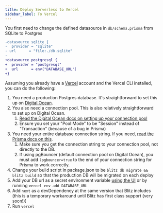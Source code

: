 ```yaml
---
title: Deploy Serverless to Vercel
sidebar_label: To Vercel
---
```


You first need to change the defined datasource in `db/schema.prisma` from SQLite to Postgres

```diff
-datasource sqlite {
-  provider = "sqlite"
- url      = "file:./db.sqlite"
-
+datasource postgresql {
+  provider = "postgresql"
+  url      = env("DATABASE_URL")
+}
```

Assuming you already have a [Vercel](https://vercel.com) account and the Vercel CLI installed, you can do the following:

1. You need a production Postgres database. It's straightforward to set this up on [Digital Ocean](https://www.digitalocean.com/products/managed-databases-postgresql/?refcode=466ad3d3063d).
2. You also need a connection pool. This is also relatively straightforward to set up on Digital Ocean.
   1. [Read the Digital Ocean docs on setting up your connection pool](https://www.digitalocean.com/docs/databases/postgresql/how-to/manage-connection-pools/#creating-a-connection-pool?refcode=466ad3d3063d)
   2. Ensure you set your "Pool Mode" to be "Session" instead of "Transaction" (because of a bug in Prisma)
3. You need your entire database connection string. If you need, [read the Prisma docs on this](https://www.prisma.io/docs/reference/database-connectors/postgresql#connection-details).
   1. Make sure you get the connection string to your connection pool, not directly to the DB.
   2. If using pgBouncer (default connection pool on Digital Ocean), you must add `?pgbouncer=true` to the end of your connection string for Prisma to work correctly.
4. Change your build script in package.json to be `blitz db migrate && blitz build` so that the production DB will be migrated on each deploy
5. Add your DB url as a secret environment variable [using the UI](https://vercel.com/blog/environment-variables-ui) or by running `vercel env add DATABASE_URL`
6. Add `next` as a devDependency at the same version that Blitz includes (this is a temporary workaround until Blitz has first class support (very soon!))
7. Run `vercel`
